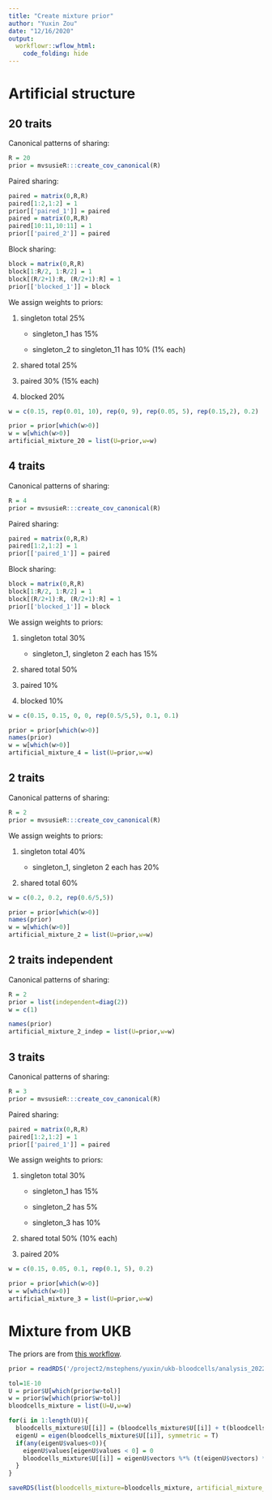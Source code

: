 ```yaml
---
title: "Create mixture prior"
author: "Yuxin Zou"
date: "12/16/2020"
output: 
  workflowr::wflow_html:
    code_folding: hide
---
```


# Artificial structure

## 20 traits

Canonical patterns of sharing:
```r
R = 20
prior = mvsusieR:::create_cov_canonical(R)
```

Paired sharing:
```r
paired = matrix(0,R,R)
paired[1:2,1:2] = 1
prior[['paired_1']] = paired
paired = matrix(0,R,R)
paired[10:11,10:11] = 1
prior[['paired_2']] = paired
```

Block sharing:
```r
block = matrix(0,R,R)
block[1:R/2, 1:R/2] = 1
block[(R/2+1):R, (R/2+1):R] = 1
prior[['blocked_1']] = block
```

We assign weights to priors:

1. singleton total 25%

    * singleton_1 has 15%
    
    * singleton_2 to singleton_11 has 10% (1% each)
    
2. shared total 25%

3. paired 30% (15% each)

4. blocked 20%

```r
w = c(0.15, rep(0.01, 10), rep(0, 9), rep(0.05, 5), rep(0.15,2), 0.2)
```

```r
prior = prior[which(w>0)]
w = w[which(w>0)]
artificial_mixture_20 = list(U=prior,w=w)
```

## 4 traits

Canonical patterns of sharing:
```r
R = 4
prior = mvsusieR:::create_cov_canonical(R)
```

Paired sharing:
```r
paired = matrix(0,R,R)
paired[1:2,1:2] = 1
prior[['paired_1']] = paired
```

Block sharing:
```r
block = matrix(0,R,R)
block[1:R/2, 1:R/2] = 1
block[(R/2+1):R, (R/2+1):R] = 1
prior[['blocked_1']] = block
```

We assign weights to priors:

1. singleton total 30%

    * singleton_1, singleton 2 each has 15%

2. shared total 50%

3. paired 10%

4. blocked 10%


```r
w = c(0.15, 0.15, 0, 0, rep(0.5/5,5), 0.1, 0.1)
```

```r
prior = prior[which(w>0)]
names(prior)
w = w[which(w>0)]
artificial_mixture_4 = list(U=prior,w=w)
```

## 2 traits

Canonical patterns of sharing:
```r
R = 2
prior = mvsusieR:::create_cov_canonical(R)
```

We assign weights to priors:

1. singleton total 40%

    * singleton_1, singleton 2 each has 20%

2. shared total 60%

```r
w = c(0.2, 0.2, rep(0.6/5,5))
```

```r
prior = prior[which(w>0)]
names(prior)
w = w[which(w>0)]
artificial_mixture_2 = list(U=prior,w=w)
```

## 2 traits independent

Canonical patterns of sharing:
```r
R = 2
prior = list(independent=diag(2))
w = c(1)
```

```r
names(prior)
artificial_mixture_2_indep = list(U=prior,w=w)
```

## 3 traits

Canonical patterns of sharing:
```r
R = 3
prior = mvsusieR:::create_cov_canonical(R)
```

Paired sharing:
```r
paired = matrix(0,R,R)
paired[1:2,1:2] = 1
prior[['paired_1']] = paired
```

We assign weights to priors:

1. singleton total 30%

    * singleton_1 has 15%
    
    * singleton_2 has 5% 
    
    * singleton_3 has 10%
    
2. shared total 50% (10% each)

3. paired 20%

```r
w = c(0.15, 0.05, 0.1, rep(0.1, 5), 0.2)
```

```r
prior = prior[which(w>0)]
w = w[which(w>0)]
artificial_mixture_3 = list(U=prior,w=w)
```

# Mixture from UKB

The priors are from [this workflow](https://github.com/gaow/mvarbvs/blob/master/analysis/20210503_ukb_pipeline.ipynb).

```r
prior = readRDS('/project2/mstephens/yuxin/ukb-bloodcells/analysis_20220619/ukbbloodcells_prepare.ed_bovy.ukbbloodcells_prepare.Ycor.rds')
```

```r
tol=1E-10
U = prior$U[which(prior$w>tol)]
w = prior$w[which(prior$w>tol)]
bloodcells_mixture = list(U=U,w=w)
```

```r
for(i in 1:length(U)){
  bloodcells_mixture$U[[i]] = (bloodcells_mixture$U[[i]] + t(bloodcells_mixture$U[[i]]))/2
  eigenU = eigen(bloodcells_mixture$U[[i]], symmetric = T)
  if(any(eigenU$values<0)){
    eigenU$values[eigenU$values < 0] = 0
    bloodcells_mixture$U[[i]] = eigenU$vectors %*% (t(eigenU$vectors) * eigenU$values)
  }
}
```

```r
saveRDS(list(bloodcells_mixture=bloodcells_mixture, artificial_mixture_20=artificial_mixture_20, artificial_mixture_4=artificial_mixture_4, artificial_mixture_2 = artificial_mixture_2, artificial_mixture_2_indep = artificial_mixture_2_indep, artificial_mixture_3 = artificial_mixture_3), 'output/ukb_prior_simulation_20220619.rds')
```

